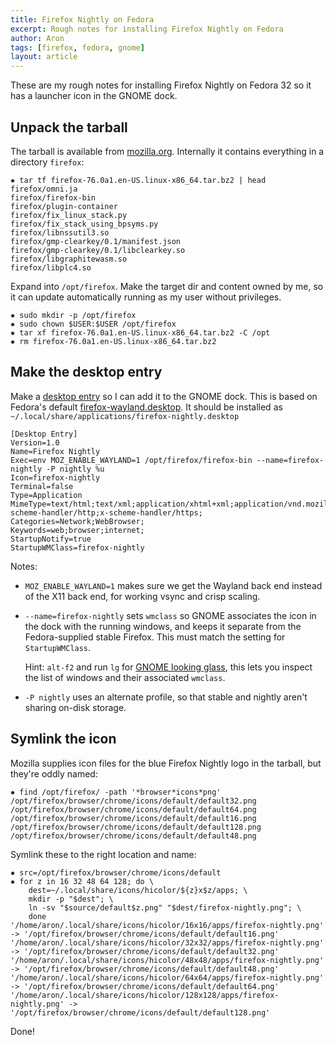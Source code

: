 ```yaml
---
title: Firefox Nightly on Fedora
excerpt: Rough notes for installing Firefox Nightly on Fedora
author: Aron
tags: [firefox, fedora, gnome]
layout: article
---
```


These are my rough notes for installing Firefox Nightly on Fedora 32 so it has
a launcher icon in the GNOME dock.

## Unpack the tarball

The tarball is available from
[mozilla.org](https://www.mozilla.org/en-US/firefox/channel/desktop/).
Internally it contains everything in a directory `firefox`:

    ✸ tar tf firefox-76.0a1.en-US.linux-x86_64.tar.bz2 | head
    firefox/omni.ja
    firefox/firefox-bin
    firefox/plugin-container
    firefox/fix_linux_stack.py
    firefox/fix_stack_using_bpsyms.py
    firefox/libnssutil3.so
    firefox/gmp-clearkey/0.1/manifest.json
    firefox/gmp-clearkey/0.1/libclearkey.so
    firefox/libgraphitewasm.so
    firefox/libplc4.so

Expand into `/opt/firefox`. Make the target dir and content owned by me, so it
can update automatically running as my user without privileges.

    ✸ sudo mkdir -p /opt/firefox
    ✸ sudo chown $USER:$USER /opt/firefox
    ✸ tar xf firefox-76.0a1.en-US.linux-x86_64.tar.bz2 -C /opt
    ✸ rm firefox-76.0a1.en-US.linux-x86_64.tar.bz2

## Make the desktop entry

Make a [desktop entry](https://developer.gnome.org/desktop-entry-spec/) so I can
add it to the GNOME dock. This is based on Fedora's default
[firefox-wayland.desktop](https://src.fedoraproject.org/rpms/firefox/blob/master/f/firefox-wayland.desktop).
It should be installed as `~/.local/share/applications/firefox-nightly.desktop`

    [Desktop Entry]
    Version=1.0
    Name=Firefox Nightly
    Exec=env MOZ_ENABLE_WAYLAND=1 /opt/firefox/firefox-bin --name=firefox-nightly -P nightly %u
    Icon=firefox-nightly
    Terminal=false
    Type=Application
    MimeType=text/html;text/xml;application/xhtml+xml;application/vnd.mozilla.xul+xml;text/mml;x-scheme-handler/http;x-scheme-handler/https;
    Categories=Network;WebBrowser;
    Keywords=web;browser;internet;
    StartupNotify=true
    StartupWMClass=firefox-nightly

Notes:

  * `MOZ_ENABLE_WAYLAND=1` makes sure we get the Wayland back end instead of the
    X11 back end, for working vsync and crisp scaling.

  * `--name=firefox-nightly` sets `wmclass` so GNOME associates the icon
    in the dock with the running windows, and keeps it separate from the
    Fedora-supplied stable Firefox. This must match the setting for
    `StartupWMClass`.

    Hint: `alt-f2` and run `lg` for [GNOME looking
    glass](https://wiki.gnome.org/Projects/GnomeShell/LookingGlass), this lets
    you inspect the list of windows and their associated `wmclass`.

  * `-P nightly` uses an alternate profile, so that stable and nightly aren't
    sharing on-disk storage.

## Symlink the icon

Mozilla supplies icon files for the blue Firefox Nightly logo in the tarball,
but they're oddly named:

    ✸ find /opt/firefox/ -path '*browser*icons*png'
    /opt/firefox/browser/chrome/icons/default/default32.png
    /opt/firefox/browser/chrome/icons/default/default64.png
    /opt/firefox/browser/chrome/icons/default/default16.png
    /opt/firefox/browser/chrome/icons/default/default128.png
    /opt/firefox/browser/chrome/icons/default/default48.png

Symlink these to the right location and name:

    ✸ src=/opt/firefox/browser/chrome/icons/default
    ✸ for z in 16 32 48 64 128; do \
        dest=~/.local/share/icons/hicolor/${z}x$z/apps; \
        mkdir -p "$dest"; \
        ln -sv "$source/default$z.png" "$dest/firefox-nightly.png"; \
        done
    '/home/aron/.local/share/icons/hicolor/16x16/apps/firefox-nightly.png' -> '/opt/firefox/browser/chrome/icons/default/default16.png'
    '/home/aron/.local/share/icons/hicolor/32x32/apps/firefox-nightly.png' -> '/opt/firefox/browser/chrome/icons/default/default32.png'
    '/home/aron/.local/share/icons/hicolor/48x48/apps/firefox-nightly.png' -> '/opt/firefox/browser/chrome/icons/default/default48.png'
    '/home/aron/.local/share/icons/hicolor/64x64/apps/firefox-nightly.png' -> '/opt/firefox/browser/chrome/icons/default/default64.png'
    '/home/aron/.local/share/icons/hicolor/128x128/apps/firefox-nightly.png' -> '/opt/firefox/browser/chrome/icons/default/default128.png'

Done!
